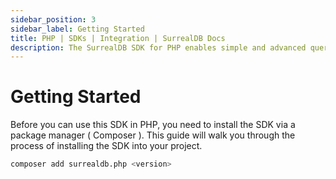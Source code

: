```yaml
---
sidebar_position: 3
sidebar_label: Getting Started
title: PHP | SDKs | Integration | SurrealDB Docs
description: The SurrealDB SDK for PHP enables simple and advanced querying of a remote database.
---
```


# Getting Started

Before you can use this SDK in PHP, you need to install the SDK via a package manager ( Composer ).
This guide will walk you through the process of installing the SDK into your project.

```bash
composer add surrealdb.php <version>
```